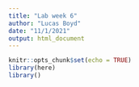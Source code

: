 ```yaml
---
title: "Lab week 6"
author: "Lucas Boyd"
date: "11/1/2021"
output: html_document
---
```


```r
knitr::opts_chunk$set(echo = TRUE)
library(here)
library()
```

